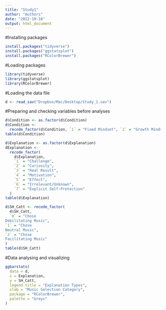 ```yaml
---
title: "Study1"
author: "Authors"
date: "2022-10-18"
output: html_document
---
```


#Installing packages
```r
install.packages("tidyverse")
install.packages("ggstatsplot")
install.packages("RColorBrewer")
```

#Loading packages
```r
library(tidyverse)
library(ggstatsplot)
library(RColorBrewer)
```

#Loading the data file
```r
d <- read_sav("Dropbox/Mac/Desktop/Study_1.sav")
```

#Preparing and checking variables before analyses
```r
d$Condition <- as.factor(d$Condition)
d$Condition <-
  recode_factor(d$Condition, `1` = "Fixed Mindset", `2` = "Growth Mindset")
table(d$Condition)

d$Explanation <- as.factor(d$Explanation)
dExplanation <-
  recode_factor(
    d$Explanation,
    `1` = "Challenge",
    `2` = "Curiosity",
    `3` = "Real Result",
    `4` = "Motivation",
    `5` = "Effect",
    `6` = "Irrelevant/Unknown",
    `7` = "Explicit Self-Protection"
  )
table(d$Explanation)

d$SH_Catt <- recode_factor(
  d$SH_Catt,
  `0` = "Chose
Debilitating Music",
`1` = "Chose
Neutral Music",
`2` = "Chose
Facilitating Music"
)
table(d$SH_Catt)
```

#Data analysing and visualizing
```r
ggbarstats(
  data = d,
  x = Explanation,
  y = SH_Catt,
  legend.title = "Explanation Types",
  xlab = "Music Selection Category",
  package = "RColorBrewer",
  palette = "Greys"
)
```

